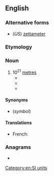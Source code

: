 {{also|zettamètre|zetta-metre}}
==English==
{{rfv|en}}
===Alternative forms===
* (''US'') [[zettameter]]

===Etymology===
{{prefix|en|zetta|metre}}

===Noun===
{{en-noun}}

# 10<sup>21</sup> [[metre]]s
#* {{quote-book|year=1994|title=New Scientist - Volume 144, Issues 1951-1958 |author=|page=81|lang=en |ISBN=|passage=The largest known galaxy, at the centre of the Abell 2029 cluster in Virgo, has a diameter of around 53 '''zettametres'''.}}
#* {{quote-journal|year=2015 |month=August|work=Physics Education|title=Time to ditch non-SI units in physics teaching?|lang=en |author=Keith Atkin |volume=50|number=5|passage=As one of my reviewers (SP Gray) puts it: '...I think that Andromeda will be a good deal closer to the Solar System than it is now, before we read of its distance in '''zettametres''''}}
#* {{quote-journal|year=2018|work=IEEE Global Engineering Education Conference (EDUCON)|title=Expanding 1st year problem-solving skills through unit conversions and estimations|lang=en |author= Margreth Tadie ; Robert Pott ; Neill Goosen ; Petrie Van Wyk ; Karin Elizabeth Wolff |volume=|number=|passage=How many kiloparsecs are there in a '''zettametre''' (10<sup>21</sup>  m)? }}

====Synonyms====
* {{l|en|Zm}} (''symbol'')

====Translations====
{{trans-top|10^21 metres}}
* French: {{t+|fr|zettamètre|m}}
{{trans-mid}}
{{trans-bottom}}

===Anagrams===
* {{anagrams|en|a=aeeemrtttz|zettameter}}

[[Category:en:SI units]]